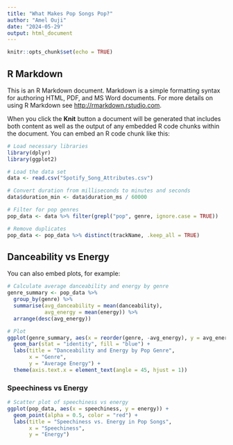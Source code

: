 ---
title: "What Makes Pop Songs Pop?"
author: "Amel Ouji"
date: "2024-05-29"
output: html_document
---

```{r setup, include=FALSE}
knitr::opts_chunk$set(echo = TRUE)
```

## R Markdown

This is an R Markdown document. Markdown is a simple formatting syntax for authoring HTML, PDF, and MS Word documents. For more details on using R Markdown see <http://rmarkdown.rstudio.com>.

When you click the **Knit** button a document will be generated that includes both content as well as the output of any embedded R code chunks within the document. You can embed an R code chunk like this:

```{r load, echo=FALSE}

# Load necessary libraries
library(dplyr)
library(ggplot2)

# Load the data set
data <- read.csv("Spotify_Song_Attributes.csv")

# Convert duration from milliseconds to minutes and seconds
data$duration_min <- data$duration_ms / 60000

# Filter for pop genres
pop_data <- data %>% filter(grepl("pop", genre, ignore.case = TRUE))

# Remove duplicates
pop_data <- pop_data %>% distinct(trackName, .keep_all = TRUE)

```

## Danceability vs Energy

You can also embed plots, for example:

```{r pressure, echo=FALSE}

# Calculate average danceability and energy by genre
genre_summary <- pop_data %>%
  group_by(genre) %>%
  summarise(avg_danceability = mean(danceability),
            avg_energy = mean(energy)) %>%
  arrange(desc(avg_energy))

# Plot
ggplot(genre_summary, aes(x = reorder(genre, -avg_energy), y = avg_energy)) +
  geom_bar(stat = "identity", fill = "blue") +
  labs(title = "Danceability and Energy by Pop Genre",
       x = "Genre",
       y = "Average Energy") +
  theme(axis.text.x = element_text(angle = 45, hjust = 1))

```

### Speechiness vs Energy

```{r}
# Scatter plot of speechiness vs energy
ggplot(pop_data, aes(x = speechiness, y = energy)) +
  geom_point(alpha = 0.5, color = "red") +
  labs(title = "Speechiness vs. Energy in Pop Songs",
       x = "Speechiness",
       y = "Energy")

```

### 
